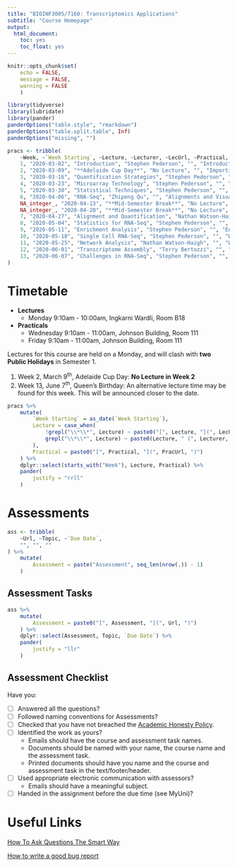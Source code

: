 ```yaml
---
title: "BIOINF3005/7160: Transcriptomics Applications"
subtitle: "Course Homepage"
output: 
  html_document:
    toc: yes
    toc_float: yes
---
```


```r
knitr::opts_chunk$set(
    echo = FALSE,
    message = FALSE,
    warning = FALSE
    )
```

```r
library(tidyverse)
library(lubridate)
library(pander)
panderOptions("table.style", "rmarkdown")
panderOptions("table.split.table", Inf)
panderOptions("missing", "")
```

```r
pracs <- tribble(
    ~Week, ~`Week Starting`, ~Lecture, ~Lecturer, ~LecUrl, ~Practical, ~PracUrl,
    1, "2020-03-02", "Introduction", "Stephen Pederson", "", "Introduction to R and `rmarkdown`", "practicals/Practical1_IntroR.html",
    2, "2020-03-09", "**Adelaide Cup Day**", "No Lecture", "", "Importing Data with the `tidyverse`", "practicals/Data_Import.html",
    3, "2020-03-16", "Quantification Strategies", "Stephen Pederson", "", "Data Visualisation with `ggplot2`", "",
    4, "2020-03-23", "Microarray Technology", "Stephen Pederson", "", "Using Git with RStudio", "",
    5, "2020-03-30", "Statistical Techniques", "Stephen Pederson", "", "Basic Statistics in R", "",
    6, "2020-04-06", "RNA-Seq", "Zhipeng Qu", "", "Alignments and Visualisation", "",
    NA_integer_, "2020-04-13", "**Mid-Semester Break**", "No Lecture", "", "", "",
    NA_integer_, "2020-04-20", "**Mid-Semester Break**", "No Lecture", "", "", "",
    7, "2020-04-27", "Alignment and Quantification", "Nathan Watson-Haigh", "", "Introduction to `limma` and `edgeR`", "",
    8, "2020-05-04", "Statistics for RNA-Seq", "Stephen Pederson", "", "Introduction to `limma` and `edgeR`", "",
    9, "2020-05-11", "Enrichment Analysis", "Stephen Pederson", "", "Enrichment Strategies", "",
    10, "2020-05-18", "Single Cell RNA-Seq", "Stephen Pederson", "", "WGCNA", "",
    11, "2020-05-25", "Network Analysis", "Nathan Watson-Haigh", "", "WGCNA", "",
    12, "2020-06-01", "Transcriptome Assembly", "Terry Bertozzi", "", "", "",
    13, "2020-06-07", "Challenges in RNA-Seq", "Stephen Pederson", "", "", ""
)
```



# Timetable

- **Lectures**
    - Monday 9:10am - 10:00am, Ingkarni Wardli, Room B18
- **Practicals**
    - Wednesday 9:10am - 11:00am, Johnson Building, Room 111
    - Friday 9:10am - 11:00am, Johnson Building, Room 111

Lectures for this course are held on a Monday, and will clash with **two Public Holidays** in Semester 1.

1. Week 2, March 9^th^, Adelaide Cup Day: **No Lecture in Week 2**
2. Week 13, June 7^th^, Queen's Birthday: An alternative lecture time may be found for this week. This will be announced closer to the date.


```r
pracs %>%
    mutate(
        `Week Starting` = as_date(`Week Starting`), 
        Lecture = case_when(
            !grepl("\\*\\*", Lecture) ~ paste0("[", Lecture, "](", LecUrl, ")", "<br>(", Lecturer, ")"),
            grepl("\\*\\*", Lecture) ~ paste0(Lecture, " (", Lecturer, ")")
        ),
        Practical = paste0("[", Practical, "](", PracUrl, ")")
    ) %>%
    dplyr::select(starts_with("Week"), Lecture, Practical) %>%
    pander(
        justify = "rrll"
    )
```



# Assessments

```r
ass <- tribble(
    ~Url, ~Topic, ~`Due Date`,
    "", "", ""
) %>%
    mutate(
        Assessment = paste("Assessment", seq_len(nrow(.)) - 1)
    )
```


## Assessment Tasks

```r
ass %>%
    mutate(
        Assessment = paste0("[", Assessment, "](", Url, ")")
    ) %>%
    dplyr::select(Assessment, Topic, `Due Date`) %>%
    pander(
        justify = "llr"
    )
```


## Assessment Checklist

Have you:

- [ ] Answered all the questions?
- [ ] Followed naming conventions for Assessments?
- [ ] Checked that you have not breached the [Academic Honesty Policy](http://www.adelaide.edu.au/policies/230/).
- [ ] Identified the work as yours?
	- Emails should have the course and assessment task names.
	- Documents should be named with your name, the course name and the assessment task.
	- Printed documents should have you name and the course and assessment task in the text/footer/header.
- [ ] Used appropriate electronic communication with assessors?
	- Emails should have a meaningful subject.
- [ ] Handed in the assignment before the due time (see MyUni)?

# Useful Links

[How To Ask Questions The Smart Way](http://www.catb.org/esr/faqs/smart-questions.html)

[How to write a good bug report](https://musescore.org/en/developers-handbook/how-write-good-bug-report-step-step-instructions)
